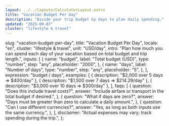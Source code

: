 ```yaml
---
layout: ../../layouts/CalculatorLayout.astro
title: "Vacation Budget Per Day"
description: "Divide your trip budget by days to plan daily spending."
updated: "2025-09-07"
cluster: "lifestyle & travel"
---
```



  slug: "vacation-budget-per-day",
  title: "Vacation Budget Per Day",
  locale: "en",
  cluster: "lifestyle & travel",
  unit: "USD/day",
  intro:
    "Plan how much you can spend each day of your vacation based on total budget and trip length.",
  inputs: [
    {
      name: "budget",
      label: "Total budget (USD)",
      type: "number",
      step: "any",
      placeholder: "2000",
    },
    {
      name: "days",
      label: "Number of days",
      type: "number",
      step: "any",
      placeholder: "5",
    },
  ],
  expression: "budget / days",
  examples: [
    { description: "$2,000 over 5 days ⇒ $400/day" },
    { description: "$1,500 over 7 days ⇒ $214.29/day" },
    { description: "$3,000 over 10 days ⇒ $300/day" },
  ],
  faqs: [
    {
      question: "Does this include travel costs?",
      answer: "Include airfare or transport in the total budget if desired.",
    },
    {
      question: "What if days are zero?",
      answer: "Days must be greater than zero to calculate a daily amount.",
    },
    {
      question: "Can I use different currencies?",
      answer: "Yes, as long as both inputs use the same currency.",
    },
  ],
  disclaimer: "Actual expenses may vary; track spending during the trip.",
};

<Calculator schema={schema} />

